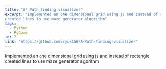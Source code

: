 ```yaml
---
title: "A* Path finding visualizer"
excerpt: "Implemented an one dimensional grid using js and instead of rectangle
created lines to use maze generator algorithm"
tags:
  - Python
  - PyGame
id: 2
link: "https://github.com/ryuk156/A-Path-finding-visualizer"
---
```


Implemented an one dimensional grid using js and instead of rectangle
created lines to use maze generator algorithm